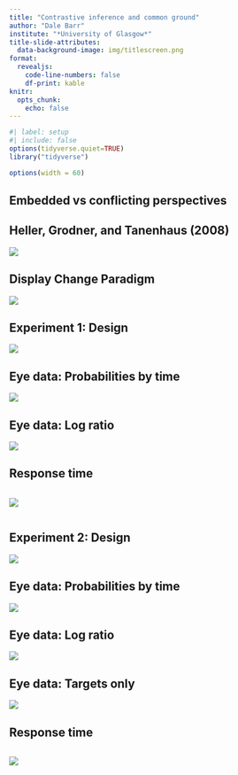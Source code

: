 ```yaml
---
title: "Contrastive inference and common ground"
author: "Dale Barr"
institute: "*University of Glasgow*"
title-slide-attributes:
  data-background-image: img/titlescreen.png
format: 
  revealjs:
    code-line-numbers: false
    df-print: kable
knitr:
  opts_chunk:
    echo: false
---
```


```r
#| label: setup
#| include: false
options(tidyverse.quiet=TRUE)
library("tidyverse")

options(width = 60)
```

## Embedded vs conflicting perspectives

## Heller, Grodner, and Tanenhaus (2008)

![](img/heller-design.png){fig-align="center"}

## Display Change Paradigm

![](img/trial-design.png){fig-align="center"}

## Experiment 1: Design

![](img/exp-1-critical-displays.png){fig-align="center"}

## Eye data: Probabilities by time

![](img/probplot-exp1.png){fig-align="center"}

## Eye data: Log ratio

![](img/exp1-log-ratio.png){fig-align="center"}

## Response time

:::: {.columns}

::: {.column width="50%"}
![](img/exp1-response-time.png){fig-align="center"}
:::

::: {.column width="50%"}
:::

::::

## Experiment 2: Design

![](img/exp-2-critical-displays.png){fig-align="center"}

## Eye data: Probabilities by time

![](img/probplot-exp2.png){fig-align="center"}

## Eye data: Log ratio

![](img/exp2-log-ratio.png){fig-align="center"}

## Eye data: Targets only

![](img/targplot-exp2.png){fig-align="center"}

## Response time

:::: {.columns}

::: {.column width="50%"}
![](img/exp2-response-time.png){fig-align="center"}
:::

::: {.column width="50%"}
:::

::::
